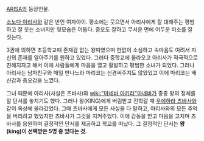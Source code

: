 [[ARISA]]의 등장인물.

[[소노다 아리사]]와 같은 반인 여자아이. 평소에는 웃으면서 아리사에게 잘 대해주는 평범하고 잘 웃는 소녀지만 뒷모습은 어둡다. 증오도 잘하고 무서운 면에 어두운 미소를 잘 짓는다.

3권에 의하면 초등학교때 존재감 없는 왕따였으며 한없이 소심하고 속마음도 여려서 자신의 존재를 알아주기를 원하고 있었다.
그러다 중학교에 올라오고 아리사가 적극적으로 친해지자고 해서 이에 사람들에게 마음을 열고 활발하고 평범한 소녀가 되었다. 그러나 아리사는 남자친구와 매일 만나느라 마리코는 신경써주지도 않았었고 이에 마리코는 배신감과 증오감을 느꼈다.

그녀 때문에 아리사(사실은 츠바사)와 [[wiki:"마네바 아키라"마네바]]가 종종 왕의 정체를 알 단서를 놓치기도 했다.
그러나 왕(KING)에게 버림받고 전학갈 때 [[우에하라 츠바사]]와 같이 옥상에 올라갔었다. 그때 츠바사에게 모든 사실을 다 말하고, 아리사와의 모든 추억을 버리려고 했었지만 츠바사가 그것을 지켜주었다.
이에 감동을 받고 마음을 고치며 츠바사를 응원하며 결정적인 단서를 제공하고 학교를 떠났다.
그 결정적인 단서는 '''왕(king)이 선택받은 5명 중 있다는 것.'''
